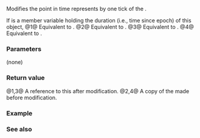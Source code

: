 {{cpp/chrono/time_point/title|operator++|operator--}}
{{cpp/chrono/time_point/navbar}}
{{dcl begin}}
{{dcl|since=c++20|num=1|
constexpr time_point&amp; operator++();
}}
{{dcl|since=c++20|num=2|
constexpr time_point operator++( int );
}}
{{dcl|since=c++20|num=3|
constexpr time_point&amp; operator--();
}}
{{dcl|since=c++20|num=4|
constexpr time_point operator--( int );
}}
{{dcl end}}

Modifies the point in time {{c|*this}} represents by one tick of the {{tt|duration}}.

If {{tt|d_}} is a member variable holding the duration (i.e., time since epoch) of this {{tt|time_point}} object, 
@1@ Equivalent to {{c|++d_; return *this;}}.
@2@ Equivalent to {{c|return time_point(d_++)}}.
@3@ Equivalent to {{c|--d_; return *this;}}.
@4@ Equivalent to {{c|return time_point(d_--);}}.

===Parameters===
(none)

===Return value===
@1,3@ A reference to this {{tt|time_point}} after modification.
@2,4@ A copy of the {{tt|time_point}} made before modification.

===Example===
{{example}}

===See also===
{{dsc begin}}
{{dsc inc|cpp/chrono/duration/dsc operator_arith2}}
{{dsc inc|cpp/chrono/time_point/dsc operator_arith}}
{{dsc inc|cpp/chrono/time_point/dsc operator_arith2}}
{{dsc end}}

{{langlinks|es|ja|ru|zh}}
